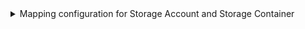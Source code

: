 <details>

<summary>
  Mapping configuration for Storage Account and Storage Container
</summary>

```yaml showLineNumbers
resources:
  - kind: Microsoft.Storage/storageAccounts
    selector:
      query: "true"
      # azure resource api version to query
      apiVersion: "2023-01-01"
    glint:
      entity:
        mappings:
          # lowercase only the resourceGroups namespace and name to align how azure API returns the resource group reference
          identifier: '.id | split("/") | .[3] |= ascii_downcase |.[4] |= ascii_downcase | join("/")'
          title: .name
          blueprint: '"azureStorageAccount"'
          properties:
            location: .location
            provisioningState: .properties.provisioningState
            creationTime: .properties.creationTime
            isHnsEnabled: .properties.isHnsEnabled
            fileEncryptionEnabled: .properties.encryption.services.file.enabled
            blobEncryptionEnabled: .properties.encryption.services.blob.enabled
            primaryLocation: .properties.primaryLocation
            secondaryLocation: .properties.secondaryLocation
            statusOfPrimary: .properties.statusOfPrimary
            statusOfSecondary: .properties.statusOfSecondary
            allowBlobPublicAccess: .properties.allowBlobPublicAccess
            tags: .tags
          relations:
            # resolve resource group id from storage account id
            resourceGroup: '.id | split("/") | .[3] |= ascii_downcase |.[4] |= ascii_downcase | .[:5] |join("/")'

  - kind: Microsoft.Storage/storageAccounts/blobServices/containers
    selector:
      query: "true"
      # azure resource api version to query
      apiVersion: "2023-01-01"
    glint:
      entity:
        mappings:
          identifier: '.id | split("/") | .[3] |= ascii_downcase |.[4] |= ascii_downcase | join("/")'
          title: .name
          blueprint: '"azureStorageContainer"'
          properties:
            publicAccess: .properties.publicAccess
            hasImmutabilityPolicy: .properties.hasImmutabilityPolicy
            hasLegalHold: .properties.hasLegalHold
            deleted: .properties.deleted
            deletedTime: .properties.deletedTime
            remainingRetentionDays: .properties.remainingRetentionDays
            leaseStatus: .properties.leaseStatus
            leaseState: .properties.leaseState
            defaultEncryptionScope: .properties.defaultEncryptionScope
            version: .properties.version
          relations:
            # resolve storage account id from container id
            storageAccount: '.id | split("/") | .[3] |= ascii_downcase | .[4] |= ascii_downcase | .[:-4] | join("/")'
```

</details>
